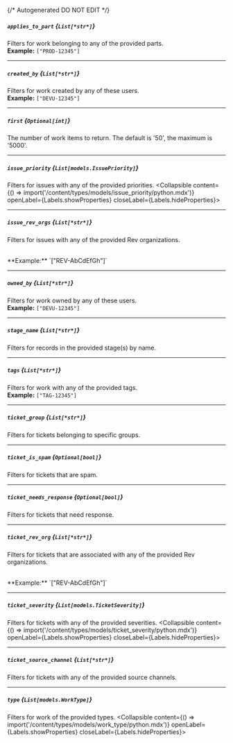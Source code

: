 {/* Autogenerated DO NOT EDIT  */}

##### `applies_to_part` *{`List[*str*]`}*
Filters for work belonging to any of the provided parts.
<br/>
**Example:** `["PROD-12345"]`

---
##### `created_by` *{`List[*str*]`}*
Filters for work created by any of these users.
<br/>
**Example:** `["DEVU-12345"]`

---
##### `first` *{`Optional[int]`}*
The number of work items to return. The default is '50', the maximum
is '5000'.


---
##### `issue_priority` *{`List[models.IssuePriority]`}*
Filters for issues with any of the provided priorities.
<Collapsible content={() => import('/content/types/models/issue_priority/python.mdx')} openLabel={Labels.showProperties} closeLabel={Labels.hideProperties}>
</Collapsible>

---
##### `issue_rev_orgs` *{`List[*str*]`}*
Filters for issues with any of the provided Rev organizations.

<br/>
**Example:** `["REV-AbCdEfGh"]`

---
##### `owned_by` *{`List[*str*]`}*
Filters for work owned by any of these users.
<br/>
**Example:** `["DEVU-12345"]`

---
##### `stage_name` *{`List[*str*]`}*
Filters for records in the provided stage(s) by name.

---
##### `tags` *{`List[*str*]`}*
Filters for work with any of the provided tags.
<br/>
**Example:** `["TAG-12345"]`

---
##### `ticket_group` *{`List[*str*]`}*
Filters for tickets belonging to specific groups.

---
##### `ticket_is_spam` *{`Optional[bool]`}*
Filters for tickets that are spam.

---
##### `ticket_needs_response` *{`Optional[bool]`}*
Filters for tickets that need response.

---
##### `ticket_rev_org` *{`List[*str*]`}*
Filters for tickets that are associated with any of the provided Rev
organizations.

<br/>
**Example:** `["REV-AbCdEfGh"]`

---
##### `ticket_severity` *{`List[models.TicketSeverity]`}*
Filters for tickets with any of the provided severities.
<Collapsible content={() => import('/content/types/models/ticket_severity/python.mdx')} openLabel={Labels.showProperties} closeLabel={Labels.hideProperties}>
</Collapsible>

---
##### `ticket_source_channel` *{`List[*str*]`}*
Filters for tickets with any of the provided source channels.


---
##### `type` *{`List[models.WorkType]`}*
Filters for work of the provided types.
<Collapsible content={() => import('/content/types/models/work_type/python.mdx')} openLabel={Labels.showProperties} closeLabel={Labels.hideProperties}>
</Collapsible>


